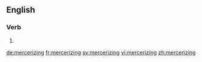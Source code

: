 ==English==

===Verb===
{{head|en}}

# {{present participle of|mercerize|lang=en}}

[[de:mercerizing]]
[[fr:mercerizing]]
[[sv:mercerizing]]
[[vi:mercerizing]]
[[zh:mercerizing]]